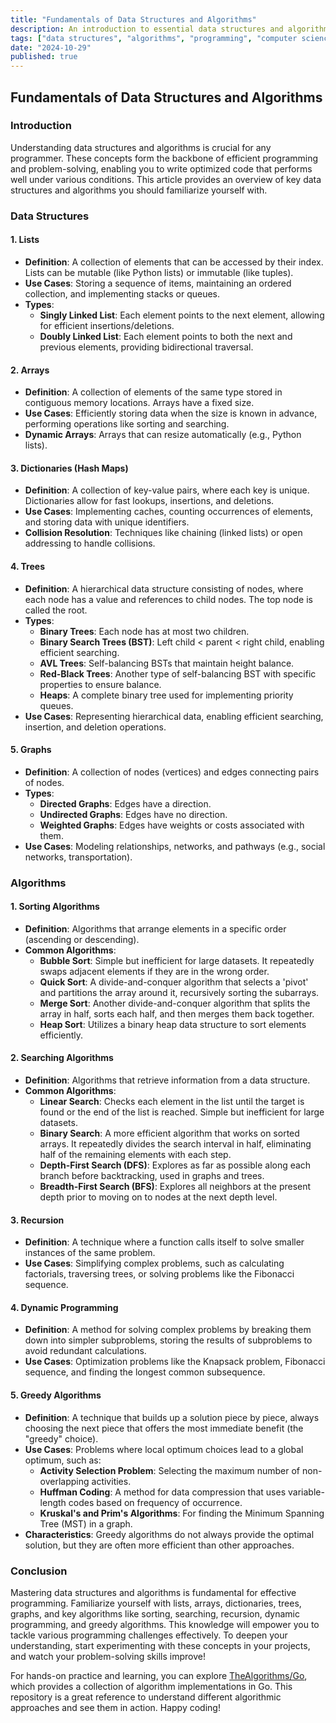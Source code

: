 ```yaml
---
title: "Fundamentals of Data Structures and Algorithms"
description: An introduction to essential data structures and algorithms for efficient programming.
tags: ["data structures", "algorithms", "programming", "computer science"]
date: "2024-10-29"
published: true
---
```


## Fundamentals of Data Structures and Algorithms

### Introduction
Understanding data structures and algorithms is crucial for any programmer. These concepts form the backbone of efficient programming and problem-solving, enabling you to write optimized code that performs well under various conditions. This article provides an overview of key data structures and algorithms you should familiarize yourself with.

### Data Structures

#### 1. Lists
- **Definition**: A collection of elements that can be accessed by their index. Lists can be mutable (like Python lists) or immutable (like tuples).
- **Use Cases**: Storing a sequence of items, maintaining an ordered collection, and implementing stacks or queues.
- **Types**:
  - **Singly Linked List**: Each element points to the next element, allowing for efficient insertions/deletions.
  - **Doubly Linked List**: Each element points to both the next and previous elements, providing bidirectional traversal.

#### 2. Arrays
- **Definition**: A collection of elements of the same type stored in contiguous memory locations. Arrays have a fixed size.
- **Use Cases**: Efficiently storing data when the size is known in advance, performing operations like sorting and searching.
- **Dynamic Arrays**: Arrays that can resize automatically (e.g., Python lists).

#### 3. Dictionaries (Hash Maps)
- **Definition**: A collection of key-value pairs, where each key is unique. Dictionaries allow for fast lookups, insertions, and deletions.
- **Use Cases**: Implementing caches, counting occurrences of elements, and storing data with unique identifiers.
- **Collision Resolution**: Techniques like chaining (linked lists) or open addressing to handle collisions.

#### 4. Trees
- **Definition**: A hierarchical data structure consisting of nodes, where each node has a value and references to child nodes. The top node is called the root.
- **Types**:
  - **Binary Trees**: Each node has at most two children.
  - **Binary Search Trees (BST)**: Left child < parent < right child, enabling efficient searching.
  - **AVL Trees**: Self-balancing BSTs that maintain height balance.
  - **Red-Black Trees**: Another type of self-balancing BST with specific properties to ensure balance.
  - **Heaps**: A complete binary tree used for implementing priority queues.
- **Use Cases**: Representing hierarchical data, enabling efficient searching, insertion, and deletion operations.

#### 5. Graphs
- **Definition**: A collection of nodes (vertices) and edges connecting pairs of nodes.
- **Types**:
  - **Directed Graphs**: Edges have a direction.
  - **Undirected Graphs**: Edges have no direction.
  - **Weighted Graphs**: Edges have weights or costs associated with them.
- **Use Cases**: Modeling relationships, networks, and pathways (e.g., social networks, transportation).

### Algorithms

#### 1. Sorting Algorithms
- **Definition**: Algorithms that arrange elements in a specific order (ascending or descending).
- **Common Algorithms**:
  - **Bubble Sort**: Simple but inefficient for large datasets. It repeatedly swaps adjacent elements if they are in the wrong order.
  - **Quick Sort**: A divide-and-conquer algorithm that selects a 'pivot' and partitions the array around it, recursively sorting the subarrays.
  - **Merge Sort**: Another divide-and-conquer algorithm that splits the array in half, sorts each half, and then merges them back together.
  - **Heap Sort**: Utilizes a binary heap data structure to sort elements efficiently.

#### 2. Searching Algorithms
- **Definition**: Algorithms that retrieve information from a data structure.
- **Common Algorithms**:
  - **Linear Search**: Checks each element in the list until the target is found or the end of the list is reached. Simple but inefficient for large datasets.
  - **Binary Search**: A more efficient algorithm that works on sorted arrays. It repeatedly divides the search interval in half, eliminating half of the remaining elements with each step.
  - **Depth-First Search (DFS)**: Explores as far as possible along each branch before backtracking, used in graphs and trees.
  - **Breadth-First Search (BFS)**: Explores all neighbors at the present depth prior to moving on to nodes at the next depth level.

#### 3. Recursion
- **Definition**: A technique where a function calls itself to solve smaller instances of the same problem.
- **Use Cases**: Simplifying complex problems, such as calculating factorials, traversing trees, or solving problems like the Fibonacci sequence.

#### 4. Dynamic Programming
- **Definition**: A method for solving complex problems by breaking them down into simpler subproblems, storing the results of subproblems to avoid redundant calculations.
- **Use Cases**: Optimization problems like the Knapsack problem, Fibonacci sequence, and finding the longest common subsequence.

#### 5. Greedy Algorithms
- **Definition**: A technique that builds up a solution piece by piece, always choosing the next piece that offers the most immediate benefit (the "greedy" choice).
- **Use Cases**: Problems where local optimum choices lead to a global optimum, such as:
  - **Activity Selection Problem**: Selecting the maximum number of non-overlapping activities.
  - **Huffman Coding**: A method for data compression that uses variable-length codes based on frequency of occurrence.
  - **Kruskal's and Prim's Algorithms**: For finding the Minimum Spanning Tree (MST) in a graph.
- **Characteristics**: Greedy algorithms do not always provide the optimal solution, but they are often more efficient than other approaches.

### Conclusion
Mastering data structures and algorithms is fundamental for effective programming. Familiarize yourself with lists, arrays, dictionaries, trees, graphs, and key algorithms like sorting, searching, recursion, dynamic programming, and greedy algorithms. This knowledge will empower you to tackle various programming challenges effectively. To deepen your understanding, start experimenting with these concepts in your projects, and watch your problem-solving skills improve!

For hands-on practice and learning, you can explore [TheAlgorithms/Go](https://github.com/TheAlgorithms/Go), which provides a collection of algorithm implementations in Go. This repository is a great reference to understand different algorithmic approaches and see them in action. Happy coding!
